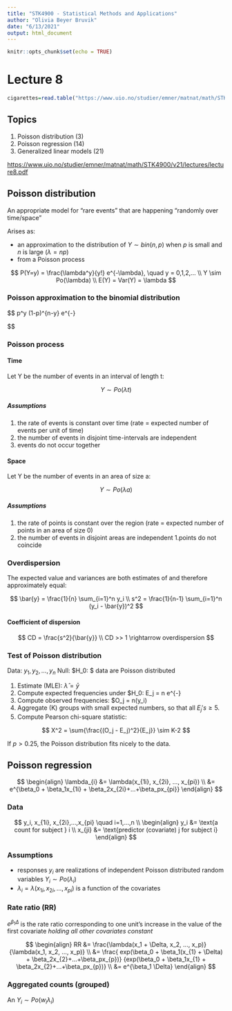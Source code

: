 ```yaml
---
title: "STK4900 - Statistical Methods and Applications"
author: "Olivia Beyer Bruvik"
date: "6/13/2021"
output: html_document
---
```


```r
knitr::opts_chunk$set(echo = TRUE)
```

# Lecture 8  {.tabset}

```r
cigarettes=read.table("https://www.uio.no/studier/emner/matnat/math/STK4900/data/sigarett.txt", header=T)
```

## Topics
1. Poisson distribution (3)
1. Poisson regression (14)
1. Generalized linear models (21)

<https://www.uio.no/studier/emner/matnat/math/STK4900/v21/lectures/lecture8.pdf>

## Poisson distribution
An appropriate model for "rare events" that are happening "randomly over time/space"

Arises as:

* an approximation to the distribution of $Y \sim bin(n,p)$ when *p* is small and *n* is large ($\lambda = np$)
* from a Poisson process

$$
P(Y=y) = \frac{\lambda^y}{y!} e^{-\lambda}, \quad y = 0,1,2,... \\
Y \sim Po(\lambda) \\
E(Y) = Var(Y) = \lambda
$$

### Poisson approximation to the binomial distribution

$$
\binom{n}{p} p^y (1-p)^{n-y} \approx \frac{\lambda^y}{y!} e^{-\lambda}

$$

### Poisson process {.tabset}

#### Time

Let Y be the number of events in an interval of length t:

$$
Y \sim Po(\lambda t)
$$

##### Assumptions
1. the rate of events \lambda is constant over time (rate = expected number of events per unit of time)
1. the number of events in disjoint time-intervals are independent
1. events do not occur together


#### Space

Let Y be the number of events in an area of size a:

$$
Y \sim Po(\lambda a)
$$

##### Assumptions
1. the rate of points \lambda is constant over the region (rate = expected number of points in an area of size 0)
1. the number of events in disjoint areas are independent
1.points do not coincide

### Overdispersion
The expected value and variances are both estimates of \lambda and therefore approximately equal:

$$
\bar{y} = \frac{1}{n} \sum_{i=1}^n y_i \\
s^2 = \frac{1}{n-1} \sum_{i=1}^n (y_i - \bar{y})^2
$$

#### Coefficient of dispersion

$$
CD = \frac{s^2}{\bar{y}} \\
CD >> 1 \rightarrow overdispersion
$$

### Test of Poisson distribution

Data: $y_1, y_2, ..., y_n$
Null: $H_0: $ data are Poisson distributed

1. Estimate (MLE): $\hat{\lambda} = \bar{y}$
1. Compute expected frequencies under $H_0: E_j = n \times \frac{\hat{\lambda}^j}{j!} e^{-\hat{\lambda}}
1. Compute observed frequencies: $O_j = n(y_i) \text{ equal to j}
1. Aggregate (K) groups with small expected numbers, so that all $E_j's \geq 5$.
1. Compute Pearson chi-square statistic:

$$ X^2 = \sum{\frac{(O_j - E_j)^2}{E_j}} \sim K-2 $$

If $p > 0.25$, the Poisson distribution fits nicely to the data.

## Poisson regression

$$
\begin{align}
\lambda_{i} &= \lambda(x_{1i}, x_{2i}, ..., x_{pi}) \\
&= e^{\beta_0 + \beta_1x_{1i} + \beta_2x_{2i}+...+\beta_px_{pi}}
\end{align}
$$

### Data
$$
y_i, x_{1i}, x_{2i},...,x_{pi} \quad i=1,...,n \\
\begin{align}
y_i &= \text{a count for subject } i \\
x_{ji} &= \text{predictor (covariate) j for subject i}
\end{align}
$$

### Assumptions
* responses $y_i$ are realizations of independent Poisson distributed random variables $Y_i \sim Po(\lambda_i)$
* $\lambda_i = \lambda(x_{1i}, x_{2i}, ..., x_{pi})$ is a function of the covariates


### Rate ratio (RR)
$e^{\beta_1 \Delta}$ is the rate ratio corresponding to one unit's increase in the value of the first covariate *holding all other covariates constant*

$$
\begin{align}
RR &= \frac{\lambda(x_1 + \Delta, x_2, ..., x_p)}{\lambda(x_1, x_2, ..., x_p)} \\
&= \frac{
exp(\beta_0 + \beta_1(x_{1} + \Delta) + \beta_2x_{2}+...+\beta_px_{p})}
{exp(\beta_0 + \beta_1x_{1} + \beta_2x_{2}+...+\beta_px_{p})} \\
&= e^{\beta_1 \Delta}
\end{align}
$$

### Aggregated counts (grouped)

An $Y_i \sim Po(w_i \lambda_i)$

